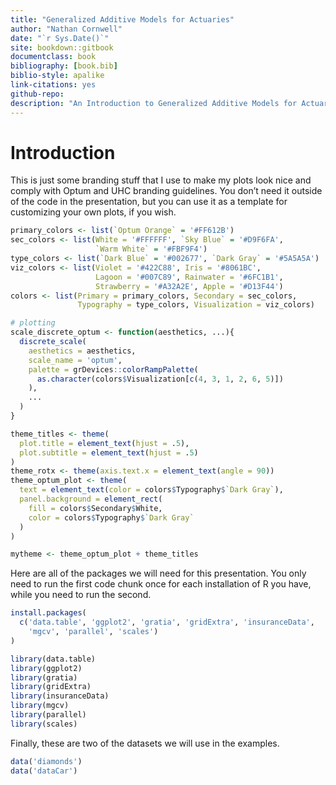 ```yaml
---
title: "Generalized Additive Models for Actuaries"
author: "Nathan Cornwell"
date: "`r Sys.Date()`"
site: bookdown::gitbook
documentclass: book
bibliography: [book.bib]
biblio-style: apalike
link-citations: yes
github-repo: 
description: "An Introduction to Generalized Additive Models for Actuarial Business Problems."
---
```


# Introduction {#intro}

This is just some branding stuff that I use to make my plots look nice and comply with Optum and UHC branding guidelines.
You don't need it outside of the code in the presentation, but you can use it as a template for customizing your own plots, if you wish.

```r
primary_colors <- list(`Optum Orange` = '#FF612B')
sec_colors <- list(White = '#FFFFFF', `Sky Blue` = '#D9F6FA',
                   `Warm White` = '#FBF9F4')
type_colors <- list(`Dark Blue` = '#002677', `Dark Gray` = '#5A5A5A')
viz_colors <- list(Violet = '#422C88', Iris = '#8061BC',
                   Lagoon = '#007C89', Rainwater = '#6FC1B1',
                   Strawberry = '#A32A2E', Apple = '#D13F44')
colors <- list(Primary = primary_colors, Secondary = sec_colors,
               Typography = type_colors, Visualization = viz_colors)

# plotting
scale_discrete_optum <- function(aesthetics, ...){
  discrete_scale(
    aesthetics = aesthetics,
    scale_name = 'optum',
    palette = grDevices::colorRampPalette(
      as.character(colors$Visualization[c(4, 3, 1, 2, 6, 5)])
    ),
    ...
  )
}

theme_titles <- theme(
  plot.title = element_text(hjust = .5),
  plot.subtitle = element_text(hjust = .5)
)
theme_rotx <- theme(axis.text.x = element_text(angle = 90))
theme_optum_plot <- theme(
  text = element_text(color = colors$Typography$`Dark Gray`),
  panel.background = element_rect(
    fill = colors$Secondary$White,
    color = colors$Typography$`Dark Gray`
  )
)

mytheme <- theme_optum_plot + theme_titles
```

Here are all of the packages we will need for this presentation.
You only need to run the first code chunk once for each installation of R you have, while you need to run the second.

```r
install.packages(
  c('data.table', 'ggplot2', 'gratia', 'gridExtra', 'insuranceData',
    'mgcv', 'parallel', 'scales')
)
```

```r
library(data.table)
library(ggplot2)
library(gratia)
library(gridExtra)
library(insuranceData)
library(mgcv)
library(parallel)
library(scales)
```

Finally, these are two of the datasets we will use in the examples.

```r
data('diamonds')
data('dataCar')
```
